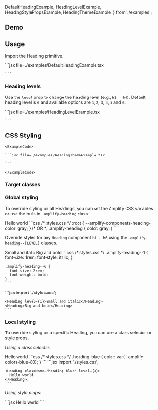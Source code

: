 
  DefaultHeadingExample,
  HeadingLevelExample,
  HeadingStylePropsExample,
  HeadingThemeExample,
} from './examples';

## Demo

<HeadingDemo />

## Usage

Import the Heading primitive.

<Example>
  <DefaultHeadingExample />
  <ExampleCode>
    ```jsx file=./examples/DefaultHeadingExample.tsx

    ```

  </ExampleCode>
</Example>

### Heading levels

Use the `level` prop to change the heading level (e.g., `h1 - h6`). Default heading level is `6` and available options are `1`, `2`, `3`, `4`, `5` and `6`.

<Example>
  <HeadingLevelExample />
  <ExampleCode>
    ```jsx file=./examples/HeadingLevelExample.tsx

    ```

  </ExampleCode>
</Example>

## CSS Styling

<ThemeExample component="Heading">
  <Example>
    <HeadingThemeExample />
    
    <ExampleCode>

    ```jsx file=./examples/HeadingThemeExample.tsx

    ```

    </ExampleCode>
  </Example>
</ThemeExample>

### Target classes

<ComponentStyleDisplay componentName="Heading" />

### Global styling

To override styling on all Headings, you can set the Amplify CSS variables or use the built-in `.amplify-heading` class.

<Example>
  <Heading class="heading-global-styling" level={3}>Hello world</Heading>
  <ExampleCode>
    ```css
    /* styles.css */
    :root {
      --amplify-components-heading-color: gray;
    }
    /* OR */
    .amplify-heading {
      color: gray;
    }
    ```
  </ExampleCode>
</Example>

Override styles for any `Heading` component `h1 - h6` using the `.amplify-heading--[LEVEL]` classes.

<Example>
  <Heading fontSize="1rem" fontStyle="italic">
    Small and italic
  </Heading>
  <Heading fontSize="2rem" fontWeight="bold">
    Big and bold
  </Heading>
  <ExampleCode>
    ```css
    /* styles.css */
    .amplify-heading--1 {
      font-size: 1rem;
      font-style: italic;
    }

    .amplify-heading--6 {
      font-size: 2rem;
      font-weight: bold;
    }
    ```

  </ExampleCode>
  <ExampleCode>
    ```jsx
    import './styles.css';

    <Heading level={1}>Small and italic</Heading>
    <Heading>Big and bold</Heading>
    ```

  </ExampleCode>
</Example>

### Local styling

To override styling on a specific Heading, you can use a class selector or style props.

_Using a class selector:_

<Example>
  <Heading className="heading-blue" level={3}>
    Hello world
  </Heading>
  <ExampleCode>
  ```css
  /* styles.css */
  .heading-blue {
    color: var(--amplify-colors-blue-80);
  }
  ```

  </ExampleCode>
  <ExampleCode>
    ```jsx
    import './styles.css';

    <Heading className="heading-blue" level={3}>
      Hello world
    </Heading>;
    ```

  </ExampleCode>
</Example>

_Using style props:_

<Example>
  <HeadingStylePropsExample />
  <ExampleCode>
    ```jsx
    <Heading level={3} color="green" fontWeight="bold">
      Hello world
    </Heading>
    ```
  </ExampleCode>
</Example>
